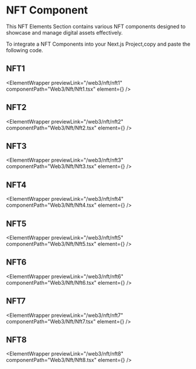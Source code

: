 
# NFT Component

This NFT Elements Section contains various NFT components designed to showcase and manage digital assets effectively.

To integrate a NFT Components into your Next.js Project,copy and paste the following code.

## NFT1

<ElementWrapper
  previewLink="/web3/nft/nft1"
  componentPath="Web3/Nft/Nft1.tsx"
  element={<Nft1 />}
/>

## NFT2

<ElementWrapper
  previewLink="/web3/nft/nft2"
  componentPath="Web3/Nft/Nft2.tsx"
  element={<Nft2 />}
/>

## NFT3

<ElementWrapper
  previewLink="/web3/nft/nft3"
  componentPath="Web3/Nft/Nft3.tsx"
  element={<Nft3 />}
/>

## NFT4

<ElementWrapper
  previewLink="/web3/nft/nft4"
  componentPath="Web3/Nft/Nft4.tsx"
  element={<Nft4 />}
/>

## NFT5

<ElementWrapper
  previewLink="/web3/nft/nft5"
  componentPath="Web3/Nft/Nft5.tsx"
  element={<Nft5 />}
/>

## NFT6

<ElementWrapper
  previewLink="/web3/nft/nft6"
  componentPath="Web3/Nft/Nft6.tsx"
  element={<Nft6 />}
/>

## NFT7

<ElementWrapper
  previewLink="/web3/nft/nft7"
  componentPath="Web3/Nft/Nft7.tsx"
  element={<Nft7 />}
/>

## NFT8

<ElementWrapper
  previewLink="/web3/nft/nft8"
  componentPath="Web3/Nft/Nft8.tsx"
  element={<Nft8 />}
/>